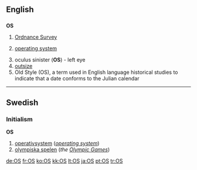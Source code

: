 {{also|Appendix:Variations of "os"}}

==English==
==={{initialism}}===
'''OS'''

# [[Ordnance Survey]]
# {{software}} [[operating system]]
# oculus sinister ('''OS''') - left eye
# [[outsize]]
# Old Style (OS), a term used in English language historical studies to indicate that a date conforms to the Julian calendar

----

==Swedish==
===Initialism===
'''OS'''

#[[operativsystem]] (''[[operating system]]'')
#[[olympiska spelen]] (''the [[Olympic Games]]'')

[[de:OS]]
[[fr:OS]]
[[ko:OS]]
[[kk:OS]]
[[lt:OS]]
[[ja:OS]]
[[pt:OS]]
[[tr:OS]]